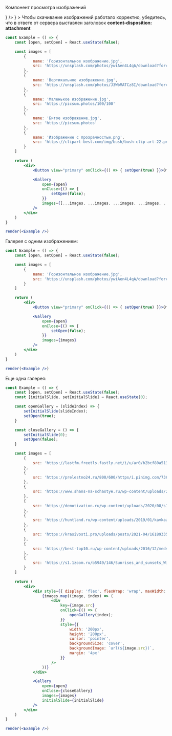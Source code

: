 
Компонент просмотра изображений

<div style={{ marginBottom: '16px' }}>
    <Plate
        view='common'
        leftAddons={
            <Badge view='icon' iconColor='secondary' content={<InformationCircleMIcon />} />
        }
    >
        <span>
            Чтобы скачивание изображений работало корректно, убедитесь, что в ответе от сервера
            выставлен заголовок <b>content-disposition: attachment</b>
        </span>
    </Plate>
</div>

```jsx live
const Example = () => {
    const [open, setOpen] = React.useState(false);

    const images = [
        {
            name: 'Горизонтальное изображение.jpg',
            src: 'https://unsplash.com/photos/ywiAen4L4qA/download?force=true'
        },
        {
            name: 'Вертикальное изображение.jpg',
            src: 'https://unsplash.com/photos/J3WbMATCz8I/download?force=true'
        },
        {
            name: 'Маленькое изображение.jpg',
            src: 'https://picsum.photos/100/100'
        },
        {
            name: 'Битое изображение.jpg',
            src: 'https://picsum.photos'
        },
        {
            name: 'Изображение с прозрачностью.png',
            src: 'https://clipart-best.com/img/bush/bush-clip-art-22.png'
        }
    ]

    return (
        <div>
            <Button view="primary" onClick={() => { setOpen(true) }}>Открыть галерею</Button>

            <Gallery
                open={open}
                onClose={() => {
                    setOpen(false);
                }}
                images={[...images, ...images, ...images, ...images, ...images]}
            />
        </div>
    )
}

render(<Example />)
```

Галерея с одним изображением:

```jsx live
const Example = () => {
    const [open, setOpen] = React.useState(false);

    const images = [
        {
            name: 'Горизонтальное изображение.jpg',
            src: 'https://unsplash.com/photos/ywiAen4L4qA/download?force=true'
        }
    ]

    return (
        <div>
            <Button view="primary" onClick={() => { setOpen(true) }}>Открыть галерею</Button>

            <Gallery
                open={open}
                onClose={() => {
                    setOpen(false);
                }}
                images={images}
            />
        </div>
    )
}

render(<Example />)
```

Еще одна галерея:

```jsx live
const Example = () => {
    const [open, setOpen] = React.useState(false);
    const [initialSlide, setInitialSlide] = React.useState(0);

    const openGallery = (slideIndex) => {
        setInitialSlide(slideIndex);
        setOpen(true);
    }

    const closeGallery = () => {
        setInitialSlide(0);
        setOpen(false);
    }

    const images = [
        {
            src: 'https://lastfm.freetls.fastly.net/i/u/ar0/b2bcf80a513341d0c1ebbe4027c81a69.png'
        },
        {
            src: 'https://prelestno24.ru/800/600/https/i.pinimg.com/736x/1b/27/5b/1b275b675d3c3abbdfe39e45e08faa2c.jpg'
        },
        {
            src: 'https://www.shans-na-schastye.ru/wp-content/uploads/2020/12/novyj-god-doma-pochemu-eto-ploxo-scaled.jpeg'
        },
        {
            src: 'https://demotivation.ru/wp-content/uploads/2020/08/s1200-1-25.jpg'
        },
        {
            src: 'https://huntland.ru/wp-content/uploads/2019/01/kavkazskiy_lesnoy_kot_10.jpg'
        },
        {
            src: 'https://krasivosti.pro/uploads/posts/2021-04/1618933529_29-krasivosti_pro-p-sokol-sapsan-v-tundre-ptitsi-krasivo-foto-33.jpg'
        },
        {
            src: 'https://best-top10.ru/wp-content/uploads/2016/12/medved_gizli.jpg'
        },
        {
            src: 'https://s1.1zoom.ru/b5949/146/Sunrises_and_sunsets_Winter_Sweden_Arvika_Snow_Fir_515425_1600x1200.jpg'
        }
    ]

    return (
        <div>
            <div style={{ display: 'flex', flexWrap: 'wrap', maxWidth: '850px' }}>
                {images.map((image, index) => (
                    <div
                        key={image.src}
                        onClick={() => {
                            openGallery(index);
                        }}
                        style={{
                            width: '200px',
                            height: '200px',
                            cursor: 'pointer',
                            backgroundSize: 'cover',
                            backgroundImage: `url(${image.src})`,
                            margin: '4px'
                        }}
                    />
                ))}
            </div>

            <Gallery
                open={open}
                onClose={closeGallery}
                images={images}
                initialSlide={initialSlide}
            />
        </div>
    )
}

render(<Example />)
```
